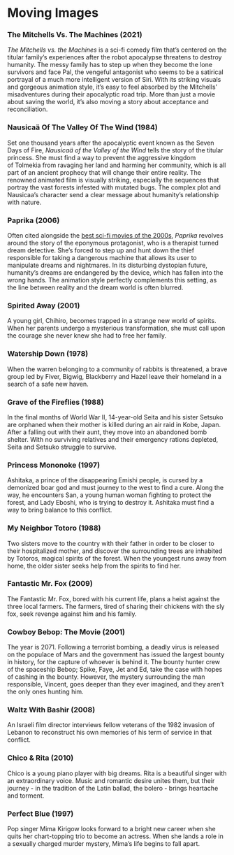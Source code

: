 # Moving Images

### The Mitchells Vs. The Machines (2021)

_The Mitchells vs. the Machines_ is a sci-fi comedy film that's centered on the titular family's experiences after the robot apocalypse threatens to destroy humanity. The messy family has to step up when they become the lone survivors and face Pal, the vengeful antagonist who seems to be a satirical portrayal of a much more intelligent version of Siri. With its striking visuals and gorgeous animation style, it's easy to feel absorbed by the Mitchells' misadventures during their apocalyptic road trip. More than just a movie about saving the world, it's also moving a story about acceptance and reconciliation.

### Nausicaä Of The Valley Of The Wind (1984)

Set one thousand years after the apocalyptic event known as the Seven Days of Fire, _Nausicaä of the Valley of the Wind_ tells the story of the titular princess. She must find a way to prevent the aggressive kingdom of Tolmekia from ravaging her land and harming her community, which is all part of an ancient prophecy that will change their entire reality. The renowned animated film is visually striking, especially the sequences that portray the vast forests infested with mutated bugs. The complex plot and Nausicaa's character send a clear message about humanity's relationship with nature.

### Paprika (2006)

Often cited alongside the [best sci-fi movies of the 2000s](https://screenrant.com/best-sci-fi-films-2000s-letterboxd/), _Paprika_ revolves around the story of the eponymous protagonist, who is a therapist turned dream detective. She's forced to step up and hunt down the thief responsible for taking a dangerous machine that allows its user to manipulate dreams and nightmares. In its disturbing dystopian future, humanity's dreams are endangered by the device, which has fallen into the wrong hands. The animation style perfectly complements this setting, as the line between reality and the dream world is often blurred.

### Spirited Away (2001)

A young girl, Chihiro, becomes trapped in a strange new world of spirits. When her parents undergo a mysterious transformation, she must call upon the courage she never knew she had to free her family.

### Watership Down (1978)

When the warren belonging to a community of rabbits is threatened, a brave group led by Fiver, Bigwig, Blackberry and Hazel leave their homeland in a search of a safe new haven.

### Grave of the Fireflies (1988)

In the final months of World War II, 14-year-old Seita and his sister Setsuko are orphaned when their mother is killed during an air raid in Kobe, Japan. After a falling out with their aunt, they move into an abandoned bomb shelter. With no surviving relatives and their emergency rations depleted, Seita and Setsuko struggle to survive.

### Princess Mononoke (1997)

Ashitaka, a prince of the disappearing Emishi people, is cursed by a demonized boar god and must journey to the west to find a cure. Along the way, he encounters San, a young human woman fighting to protect the forest, and Lady Eboshi, who is trying to destroy it. Ashitaka must find a way to bring balance to this conflict.

### My Neighbor Totoro (1988)

Two sisters move to the country with their father in order to be closer to their hospitalized mother, and discover the surrounding trees are inhabited by Totoros, magical spirits of the forest. When the youngest runs away from home, the older sister seeks help from the spirits to find her.

### Fantastic Mr. Fox (2009)

The Fantastic Mr. Fox, bored with his current life, plans a heist against the three local farmers. The farmers, tired of sharing their chickens with the sly fox, seek revenge against him and his family.

	
### Cowboy Bebop: The Movie (2001)

The year is 2071. Following a terrorist bombing, a deadly virus is released on the populace of Mars and the government has issued the largest bounty in history, for the capture of whoever is behind it. The bounty hunter crew of the spaceship Bebop; Spike, Faye, Jet and Ed, take the case with hopes of cashing in the bounty. However, the mystery surrounding the man responsible, Vincent, goes deeper than they ever imagined, and they aren't the only ones hunting him.

### Waltz With Bashir (2008)

An Israeli film director interviews fellow veterans of the 1982 invasion of Lebanon to reconstruct his own memories of his term of service in that conflict.

### Chico & Rita (2010)

Chico is a young piano player with big dreams. Rita is a beautiful singer with an extraordinary voice. Music and romantic desire unites them, but their journey - in the tradition of the Latin ballad, the bolero - brings heartache and torment.

### Perfect Blue (1997)

Pop singer Mima Kirigow looks forward to a bright new career when she quits her chart-topping trio to become an actress. When she lands a role in a sexually charged murder mystery, Mima’s life begins to fall apart.